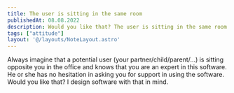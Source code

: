 ```yaml
---
title: The user is sitting in the same room
publishedAt: 08.08.2022
description: Would you like that? The user is sitting in the same room. 
tags: ["attitude"]
layout: '@/layouts/NoteLayout.astro'
---
```

Always imagine that a potential user (your partner/child/parent/...) is sitting opposite you in the office and knows that you are an expert in this software. 
He or she has no hesitation in asking you for support in using the software. Would you like that? I design software with that in mind.